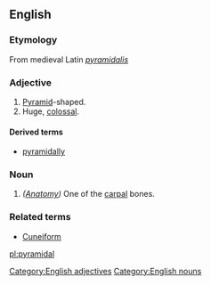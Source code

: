 ==English==
===Etymology===
From medieval Latin ''[[pyramidalis]]''

===Adjective===
#[[Pyramid]]-shaped.
#Huge, [[colossal]].

====Derived terms====
*[[pyramidally]]

[[Category:English adjectives]]

===Noun===
#''([[Anatomy]])'' One of the [[carpal]] bones.

===Related terms===

*[[Cuneiform]]

[[Category:English nouns]]

[[pl:pyramidal]]